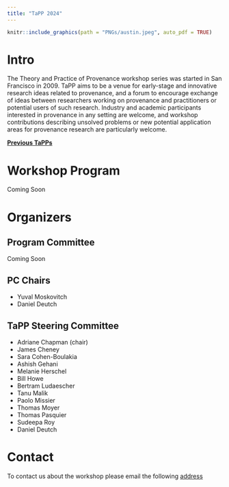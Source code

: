 ```yaml
---
title: "TaPP 2024"
---
```


```r
knitr::include_graphics(path = "PNGs/austin.jpeg", auto_pdf = TRUE)
``` 

# Intro {-}

The Theory and Practice of Provenance workshop series was started in San Francisco in 2009. TaPP aims to be a venue for early-stage and innovative research ideas related to provenance, and a forum to encourage exchange of ideas between researchers working on provenance and practitioners or potential users of such research. Industry and academic participants interested in provenance in any setting are welcome, and workshop contributions describing unsolved problems or new potential application areas for provenance research are particularly welcome. 

__[Previous TaPPs](https://provenanceweek.github.io/TaPP2023/TaPPs/)__

# Workshop Program {-}

Coming Soon

# Organizers {-}

## Program Committee {-}

Coming Soon


## PC Chairs {-}

- Yuval Moskovitch
- Daniel Deutch

## TaPP Steering Committee {-}

- Adriane Chapman (chair)
- James Cheney
- Sara Cohen-Boulakia
- Ashish Gehani
- Melanie Herschel
- Bill Howe
- Bertram Ludaescher
- Tanu Malik
- Paolo Missier
- Thomas Moyer
- Thomas Pasquier
- Sudeepa Roy
- Daniel Deutch

# Contact {-}

To contact us about the workshop please email the following [address](mailto:tapp2022sigmod@gmail.com)
